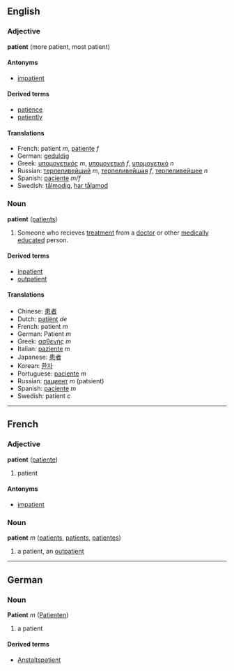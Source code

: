 ==English==
===Adjective===
'''patient''' (more patient, most patient)

====Antonyms====
*[[impatient]]

====Derived terms====
*[[patience]]
*[[patiently]]

====Translations====
*French: patient ''m'', [[patiente]] ''f''
*German: [[geduldig]]
*Greek: [[υπομονετικός]] ''m'', [[υπομονετική]] ''f'', [[υπομονετικό]] ''n''
*Russian: [[терпеливейший]] ''m'', [[терпеливейшая]] ''f'', [[терпеливейшее]] ''n''
*Spanish: [[paciente]] ''m/f''
*Swedish: [[tålmodig]], [[har tålamod]]

===Noun===
'''patient''' ([[patients]]) 

#Someone who recieves [[treatment]] from a [[doctor]] or other [[medically]] [[educated]] person.

====Derived terms====
*[[inpatient]]
*[[outpatient]]

====Translations====
*Chinese: [[患者]]
*Dutch: [[patiënt]] ''de''
*French: patient ''m''
*German: Patient ''m''
*Greek: [[ασθενής]] ''m''
*Italian: [[paziente]] ''m''
*Japanese: [[患者]]
*Korean: [[환자]]
*Portuguese: [[paciente]] ''m''
*Russian: [[пациент]] ''m'' (patsient)
*Spanish: [[paciente]] ''m''
*Swedish: patient ''c''
----

==French==
===Adjective===
'''patient''' ([[patiente]])

# patient

====Antonyms====
*[[impatient]]

===Noun===
'''patient''' ''m'' ([[patients]], [[patients]], [[patientes]])

# a patient, an [[outpatient]]

----

==German==
===Noun===
'''Patient''' ''m'' ([[Patienten]])

# a patient

====Derived terms====
*[[Anstaltspatient]]